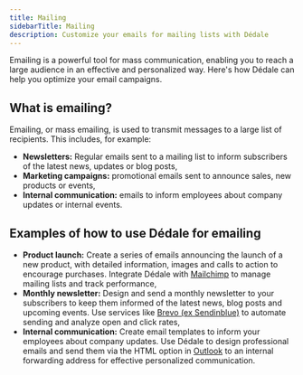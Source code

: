 ```yaml
---
title: Mailing
sidebarTitle: Mailing
description: Customize your emails for mailing lists with Dédale
---
```


Emailing is a powerful tool for mass communication, enabling you to reach a large audience in an effective and personalized way. Here's how Dédale can help you optimize your email campaigns.

## What is emailing?

Emailing, or mass emailing, is used to transmit messages to a large list of recipients. This includes, for example:

- **Newsletters:** Regular emails sent to a mailing list to inform subscribers of the latest news, updates or blog posts,
- **Marketing campaigns:** promotional emails sent to announce sales, new products or events,
- **Internal communication:** emails to inform employees about company updates or internal events.

## Examples of how to use Dédale for emailing

- **Product launch:** Create a series of emails announcing the launch of a new product, with detailed information, images and calls to action to encourage purchases. Integrate Dédale with [Mailchimp](https://mailchimp.com/) to manage mailing lists and track performance,
- **Monthly newsletter:** Design and send a monthly newsletter to your subscribers to keep them informed of the latest news, blog posts and upcoming events. Use services like [Brevo (ex Sendinblue)](https://www.brevo.com) to automate sending and analyze open and click rates,
- **Internal communication:** Create email templates to inform your employees about company updates. Use Dédale to design professional emails and send them via the HTML option in [Outlook](https://www.microsoft.com/microsoft-365/outlook/email-and-calendar-software-microsoft-outlook) to an internal forwarding address for effective personalized communication.
